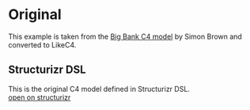 
# Original

This example is taken from the [Big Bank C4 model](https://structurizr.com/dsl?example=big-bank-plc) by Simon Brown and converted to LikeC4.


## Structurizr DSL

This is the original C4 model defined in Structurizr DSL.  
[open on structurizr](https://structurizr.com/dsl?example=big-bank-plc)

```structurizr showLineNumbers file=<rootDir>/resources/structurizr.dsl filename="structurizr.dsl"
```
